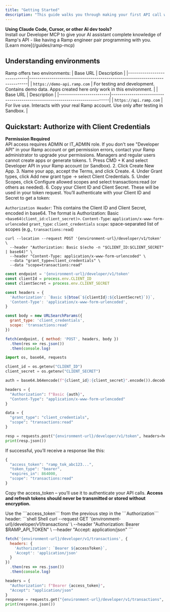 ```yaml
---
title: "Getting Started"
description: "This guide walks you through making your first API call with Ramp. We'll use the Client Credentials flow, which is perfect for internal integrations and getting started quickly."
---
```



<Note>
<b>Using Claude Code, Cursor, or other AI dev tools?</b>
  <br/>Install our Developer MCP to give your AI assistant complete knowledge of Ramp's API - like having a Ramp engineer pair programming with you. [Learn more](/guides/ramp-mcp)
</Note>

## Understanding environments
Ramp offers two environments:
<Tabs>
  <Tab title="Sandbox">
| Base URL                    | Description                                                                 |
|-----------------------------|-----------------------------------------------------------------------------|
| `https://demo-api.ramp.com` | For testing and development. Contains demo data. Apps created here only work in this environment. |
  </Tab>
  <Tab title="Production">
| Base URL                | Description                                                                 |
|-------------------------|-----------------------------------------------------------------------------|
| `https://api.ramp.com`  | For live use. Interacts with your real Ramp account. Use only after testing in Sandbox. |
  </Tab>
</Tabs>

## Quickstart: Authorize with Client Credentials
<Warning>
<b>Permission Required</b>
<br/>API access requires ADMIN or IT_ADMIN role. If you don't see "Developer API" in your Ramp account or get permission errors, contact your Ramp administrator to upgrade your permissions. Managers and regular users cannot create apps or generate tokens.
</Warning>


<Accordion title = "Create a developer app">
1. Press CMD + K and select Developer API in your Ramp account (or Sandbox).
2. Click Create New App.
3. Name your app, accept the Terms, and click Create.
4. Under Grant types, click Add new grant type → select Client Credentials.
5. Under Scopes, click Configure allowed scopes and select transactions:read (or others as needed).
6. Copy your Client ID and Client Secret. These will be used in your token request.
</Accordion>

<Accordion title = "Request an Access Token">
You’ll authenticate with your Client ID and Secret to get a token:

```Authorization Header```: This contains the Client ID and Client Secret, encoded in base64. The format is Authorization: Basic ```<base64(client_id:client_secret)>```.
```Content-Type```: ```application/x-www-form-urlencoded```
```grant_type```: ```client_credentials```
```scope```: space-separated list of scopes (e.g., ```transactions:read```)
<CodeGroup dropdown>

```shell Shell
curl --location --request POST '{environment-url}/developer/v1/token' \
  --header "Authorization: Basic $(echo -n "$CLIENT_ID:$CLIENT_SECRET" | base64)" \
  --header "Content-Type: application/x-www-form-urlencoded" \
  --data "grant_type=client_credentials" \
  --data "scope=transactions:read"
```

```javascript Javascript
const endpoint = '{environment-url}/developer/v1/token'
const clientId = process.env.CLIENT_ID
const clientSecret = process.env.CLIENT_SECRET

const headers = {
  'Authorization': `Basic ${btoa(`${clientId}:${clientSecret}`)}`,
  'Content-Type': 'application/x-www-form-urlencoded',
}

const body = new URLSearchParams({
  grant_type: 'client_credentials',
  scope: 'transactions:read'
})

fetch(endpoint, { method: 'POST', headers, body })
  .then(res => res.json())
  .then(console.log)
```

```python Python
import os, base64, requests

client_id = os.getenv("CLIENT_ID")
client_secret = os.getenv("CLIENT_SECRET")

auth = base64.b64encode(f"{client_id}:{client_secret}".encode()).decode()

headers = {
  "Authorization": f"Basic {auth}",
  "Content-Type": "application/x-www-form-urlencoded"
}

data = {
  "grant_type": "client_credentials",
  "scope": "transactions:read"
}

resp = requests.post("{environment-url}/developer/v1/token", headers=headers, data=data)
print(resp.json())
```
</CodeGroup>

If successful, you’ll receive a response like this:

```javascript
{
  "access_token": "ramp_tok_abc123...",
  "token_type": "bearer",
  "expires_in": 864000,
  "scope": "transactions:read"
}
```
Copy the access_token – you’ll use it to authenticate your API calls.
<Danger>
<b>Access and refresh tokens should never be transmitted or stored without encryption.</b>
</Danger>
</Accordion>

<Accordion title = "Make an API Call">
Use the ```access_token``` from the previous step in the ```Authorization``` header:
<CodeGroup>
```shell Shell
curl --request GET '{environment-url}/developer/v1/transactions' \
  --header "Authorization: Bearer $RAMP_API_TOKEN" \
  --header "Accept: application/json"
```

```javascript Javascript
fetch('{environment-url}/developer/v1/transactions', {
  headers: {
    'Authorization': `Bearer ${accessToken}`,
    'Accept': 'application/json'
  }
})
  .then(res => res.json())
  .then(console.log)
```

```python Python
headers = {
  "Authorization": f"Bearer {access_token}",
  "Accept": "application/json"
}
response = requests.get("{environment-url}/developer/v1/transactions", headers=headers)
print(response.json())
```
</CodeGroup>
</Accordion>

<Feedback/>